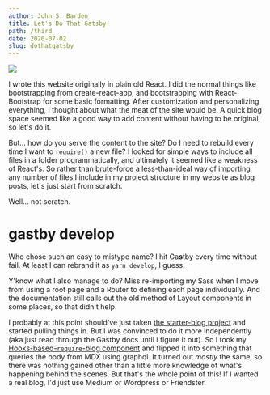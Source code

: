 ```yaml
---
author: John S. Barden
title: Let's Do That Gatsby!
path: /third
date: 2020-07-02
slug: dothatgatsby
---
```



<img src='https://media3.giphy.com/media/l2QDYW7wm9CsU7DHO/giphy.gif'/>

I wrote this website originally in plain old React.  I did the normal things like bootstrapping from create-react-app, and bootstrapping with React-Bootstrap for some basic formatting.  After customization and personalizing everything, I thought about what the meat of the site would be.  A quick blog space seemed like a good way to add content without having to be original, so let's do it.

But... how do you serve the content to the site?  Do I need to rebuild every time I want to `require()` a new file?  I looked for simple ways to include all files in a folder programmatically, and ultimately it seemed like a weakness of React's.  So rather than brute-force a less-than-ideal way of importing any number of files I include in my project structure in my website as blog posts, let's just start from scratch.

Well... not scratch.

# gastby develop

Who chose such an easy to mistype name?  I hit Ga**s**tby every time without fail.  At least I can rebrand it as `yarn develop`, I guess.

Y'know what I also manage to do?  Miss re-importing my Sass when I move from using a root page and a Router to defining each page individually.  And the documentation still calls out the old method of Layout components in some places, so that didn't help.

I probably at this point should've just taken [the starter-blog project](https://github.com/gatsbyjs/gatsby-starter-blog) and started pulling things in.  But I was convinced to do it more independently (aka just read through the Gastby docs until i figure it out).  So I took my [Hooks-based-`require`-blog component](https://github.com/JohnSBarden/personal-website/blob/0f6e4689a395888d12cc3c80b6ce60c256ce51aa/src/Components/blog/Blog.jsx) and flipped it into something that queries the body from MDX using graphql.  It turned out *mostly* the same, so there was nothing gained other than a little more knowledge of what's happening behind the scenes.  But that's the whole point of this! If I wanted a real blog, I'd just use Medium or Wordpress or Friendster.